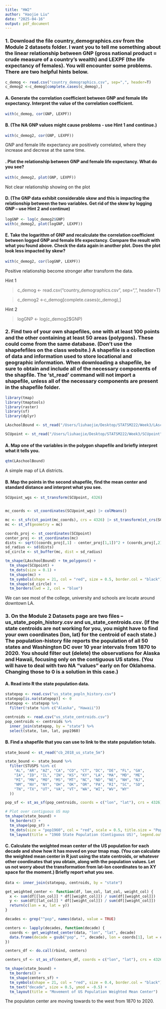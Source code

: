 ```yaml
---
title: "HW2"
author: "Haojie Liu"
date: "2025-04-16"
output: pdf_document
---
```


### 1. Download the file country_demographics.csv from the Module 2 datasets folder. I want you to tell me something about the linear relationship between GNP (gross national product = crude measure of a country’s wealth) and LEXPF (the life expectancy of females). You will encounter some problems. There are two helpful hints below.

```r
c_demog <- read.csv("country_demographics.csv", sep=",", header=T)
c_demog2 <-c_demog[complete.cases(c_demog),]
```


#### A. Generate the correlation coefficient between GNP and female life expectancy. Interpret the value of the correlation coefficient.

```r
with(c_demog, cor(GNP, LEXPF))
```

#### B. (The NA GNP values might cause problems - use Hint 1 and continue.)

```r
with(c_demog2, cor(GNP, LEXPF))
```
GNP and female life expectancy are positively correlated, where they increase and decrese at the same time.


#### . Plot the relationship between GNP and female life expectancy. What do you see?

```r
with(c_demog2, plot(GNP, LEXPF))
```

Not clear relationship showing on the plot


#### D. (The GNP data exhibit considerable skew and this is impacting the relationship between the two variables. Get rid of the skew by logging GNP – use Hint 2 and continue)


```r
logGNP <- log(c_demog2$GNP)
with(c_demog2, plot(logGNP, LEXPF))
```

#### E. Take the logarithm of GNP and recalculate the correlation coefficient between logged GNP and female life expectancy. Compare the result with what you found above. Check the data again in another plot. Does the plot look less impacted by skew?

```r
with(c_demog2, cor(logGNP, LEXPF))
```

Positive relationship become stronger after transform the data.

Hint 1

> c_demog <- read.csv("country_demographics.csv", sep=",", header=T)

> c_demog2 <-c_demog[complete.cases(c_demog),]

Hint 2

> logGNP <- log(c_demog2$GNP)

 

### 2. Find two of your own shapefiles, one with at least 100 points and the other containing at least 50 areas (polygons). These could come from the same database. (Don’t use the shapefefiles on the class website.) A shapefile is a collection of data and information used to store locational and geographic information. When downloading a shapefile, be sure to obtain and include all of the necessary components of the shapfile. The ‘st_read’ command will not import a shapefile, unless all of the necessary components are present in the shapefile folder.

```r
library(tmap)
library(tmaptools)
library(raster)
library(sf)
library(dplyr)

LAschoolBound <- st_read("/Users/liuhaojie/Desktop/STATSM222/Week3/LAschoolbound")

SCUpoint <- st_read("/Users/liuhaojie/Desktop/STATSM222/Week3/SCUpoint")
```

#### A. Map one of the variables in the polygon shapefile and briefly interpret what it tells you.

```r
qtm(LAschoolBound)
```

A simple map of LA districts.

#### B. Map the points in the second shapefile, find the mean center and standard distance and interpret what you see.

```r

SCUpoint_wgs <- st_transform(SCUpoint, 4326)


mc_coords <- st_coordinates(SCUpoint_wgs) |> colMeans()

mc <- st_sfc(st_point(mc_coords), crs = 4326) |> st_transform(st_crs(SCUpoint))
mc <- st_sf(geometry = mc)

coords_proj <- st_coordinates(SCUpoint)
center_proj <- st_coordinates(mc)
dists <- sqrt((coords_proj[,1] - center_proj[1,1])^2 + (coords_proj[,2] - center_proj[1,2])^2)
sd_radius <- sd(dists)
sd_circle <- st_buffer(mc, dist = sd_radius)

tm_shape(LAschoolBound) + tm_polygons() + 
  tm_shape(SCUpoint) + 
  tm_dots(size = 0.1) + 
  tm_shape(mc) + 
  tm_symbols(shape = 21, col = "red", size = 0.5, border.col = "black")+ 
  tm_shape(sd_circle) + 
  tm_borders(lwd = 2, col = "blue")


```

We can see most of the college, university and schools are locate around downtown LA.

### 3. On the Module 2 Datasets page are two files – us_state_popln_history.csv and us_state_centroids.csv. (If the state centroids are not working for you, you might have to find your own coordinates (lon, lat) for the centroid of each state.) The population-history file reports the population of all 50 states and Washington DC over 10 year intervals from 1870 to 2020. You should filter out (delete) the observations for Alaska and Hawaii, focusing only on the contiguous US states. (You will have to deal with two NA “values” early on for Oklahoma. Changing those to 0 is a solution in this case.)


#### A. Read into R the state population data.

```r
statepop <- read.csv("us_state_popln_history.csv")
statepop[is.na(statepop)] <- 0
statepop <- statepop %>%
  filter(!state %in% c("Alaska", "Hawaii"))

centroids <- read.csv("us_state_centroids.csv")
pop_centroids <- centroids %>%
  inner_join(statepop, by = "state") %>%
  select(state, lon, lat, pop1960)
```


#### B. Find a shapefile that you can use to link to the state population totals.

```r
state_bound <- st_read("cb_2018_us_state_5m")

state_bound <- state_bound %>%
  filter(STUSPS %in% c(
    "AL", "AR", "AZ", "CA", "CO", "CT", "DC", "DE", "FL", "GA", 
    "IA", "ID", "IL", "IN", "KS", "KY", "LA", "MA", "MD", "ME", 
    "MI", "MN", "MO", "MS", "MT", "NC", "ND", "NE", "NH", "NJ", 
    "NM", "NV", "NY", "OH", "OK", "OR", "PA", "RI", "SC", "SD", 
    "TN", "TX", "UT", "VA", "VT", "WA", "WI", "WV", "WY"
  ))

pop_sf <- st_as_sf(pop_centroids, coords = c("lon", "lat"), crs = 4326)

# Plot over contiguous US map
tm_shape(state_bound) + 
  tm_borders() +
  tm_shape(pop_sf) + 
  tm_dots(size = "pop1960", col = "red", scale = 0.5, title.size = "Pop 1960") +
  tm_layout(title = "1960 State Population (Contiguous US)", legend.outside = TRUE)
```



#### C. Calculate the weighted mean center of the US population for each decade and show how it has moved on your tmap map. (You can calculate the weighted mean center in R just using the state centroids, or whatever other coordinates that you obtain, along with the population values.  Let us not worry about the transformation from lat-lon coordinates to an XY space for the moment.) Briefly report what you see.

```r
data <- inner_join(statepop, centroids, by = "state")

get_weighted_center <- function(df, lon_col, lat_col, weight_col) {
  x <- sum(df[[lon_col]] * df[[weight_col]]) / sum(df[[weight_col]])
  y <- sum(df[[lat_col]] * df[[weight_col]]) / sum(df[[weight_col]])
  return(c(lon = x, lat = y))
}

decades <- grep("^pop", names(data), value = TRUE)

centers <- lapply(decades, function(decade) {
  coords <- get_weighted_center(data, "lon", "lat", decade)
  data.frame(decade = gsub("pop", "", decade), lon = coords[1], lat = coords[2])
})

centers_df <- do.call(rbind, centers)

centers_sf <- st_as_sf(centers_df, coords = c("lon", "lat"), crs = 4326)

tm_shape(state_bound) +
  tm_borders() +
  tm_shape(centers_sf) +
  tm_symbols(shape = 21, col = "red", size = 0.4, border.col = "black") +
  tm_text("decade", size = 0.5, ymod = -0.5) +
  tm_layout(title = "Movement of US Population Weighted Mean Center")

```

The populaton center are moving towards to the west from 1870 to 2020.





